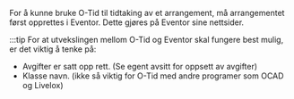 For å kunne bruke O-Tid til tidtaking av et arrangement, må arrangementet først opprettes i Eventor. Dette gjøres på Eventor sine nettsider.

:::tip
For at utvekslingen mellom O-Tid og Eventor skal fungere best mulig, er det viktig å tenke på:

- Avgifter er satt opp rett. (Se egent avsitt for oppsett av avgifter)
- Klasse navn. (ikke så viktig for O-Tid med andre programer som OCAD og Livelox)